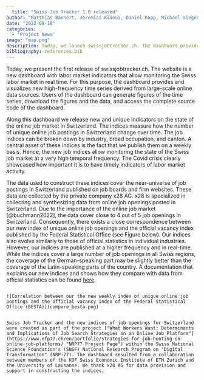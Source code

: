 ```yaml
---
  title: "Swiss Job Tracker 1.0 released"
author: "Matthias Bannert, Jeremias Klaeui, Daniel Kopp, Michael Siegenthaler, Severin Thöni"
date: "2022-08-18"
categories:
  - 'Project News'
image: "map.png"
description: Today, we launch swissjobtracker.ch. The dashboard provides and visualizes new weekly indices that measure how the near-universe of unique online job postings develop in Switzerland. The job indices can be broken down by industry, broad occupation, and canton.
bibliography: references.bib
---
```


  Today, we present the first release of swissjobtracker.ch. The website is a new dashboard with labor market indicators that allow monitoring the Swiss labor market in real time. For this purpose, the dashboard provides and visualizes new high-frequency time series derived from large-scale online data sources. Users of the dashboard can generate figures of the time series, download the figures and the data, and access the complete source code of the dashboard.

Along this dashboard we release new and unique indicators on the state of the online job market in Switzerland. The indices measure how the number of unique online job postings in Switzerland change over time. The job indices can be broken down by industry, broad occupation, and canton. A central asset of these indices is the fact that we publish them on a weekly basis. Hence, the new job indices allow monitoring the state of the Swiss job market at a very high temporal frequency. The Covid crisis clearly showcased how important it is to have timely indicators of labor market activity.

The data used to construct these indices cover the near-universe of job postings in Switzerland published on job boards and firm websites. These data are collected by the private company x28 AG. x28 is specialized in collecting and synthesizing data from online job openings posted in Switzerland. Due to the importance of the online job market [@buchmann2022], the data cover close to 4 out of 5 job openings in Switzerland. Consequently, there exists a close correspondence between our new index of unique online job openings and the official vacancy index published by the Federal Statistical Office (see Figure below). Our indices also evolve similarly to those of official statistics in individual industries. However, our indices are published at a higher frequency and in real-time. While the indices cover a large number of job openings in all Swiss regions, the coverage of the German-speaking part may be slightly better than the coverage of the Latin-speaking parts of the country. A documentation that explains our new indices and shows how they compare with data from official statistics can be found [here](https://swissjobtracker.ch/#/about "About swissjobtracker.ch").

                                                                                                                                                                                                                                                                                                                                                                                                                                                                                                                                                                                                                                                                                                                                                                                                                                                                                                                                                                                                                                                                                                                                                                   ![Correlation between our the new weekly index of unique online job postings and the official vacancy index of the Federal Statistical Office (BESTA)](compare_besta.png)

                                                                                                                                                                                                                                                                                                                                                                                                                                                                                                                                                                                                                                                                                                                                                                                                                                                                                                                                                                                                                                                                                                                                                                 Swiss Job Tracker and the new indices of job openings for Switzerland were created as part of the project ["What Workers Want: Determinants and Implications of Job Search Strategies on an Online Job Platform"](https://www.nfp77.ch/en/portfolio/strategies-for-job-hunting-on-online-job-platforms/ "NRP77 Project Page") within the Swiss National Science Foundation's (SNSF) National Research Program on "Digital Transformation" (NRP-77). The dashboard resulted from a collaboration between members of the KOF Swiss Economic Institute of ETH Zurich and the University of Lausanne. We thank x28 AG for data provision and support in constructing the indices.
